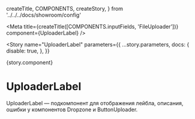   createTitle,
  COMPONENTS,
  createStory,
} from '../../../docs/showroom/config'


<Meta
  title={createTitle([COMPONENTS.inputFields, 'FileUploader'])}
  component={UploaderLabel}
/>

<Story
  name="UploaderLabel"
  parameters={{
    ...story.parameters,
    docs: {
      disable: true,
    },
  }}
>
  {story.component}
</Story>

# UploaderLabel

UploaderLabel — подкомпонент для отображения лейбла, описания, ошибки у компонентов Dropzone и ButtonUploader.
